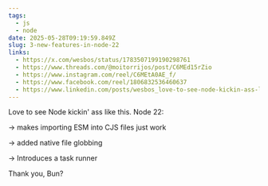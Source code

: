 ```yaml
---
tags:
  - js
  - node
date: 2025-05-28T09:19:59.849Z
slug: 3-new-features-in-node-22
links:
  - https://x.com/wesbos/status/1783507199190298761
  - https://www.threads.com/@moitorrijos/post/C6MEd15rZio
  - https://www.instagram.com/reel/C6MEtA0AE_f/
  - https://www.facebook.com/reel/1806832536460637
  - https://www.linkedin.com/posts/wesbos_love-to-see-node-kickin-ass-like-this-node-activity-7189273915691548672-s6q0/
---
```




Love to see Node kickin' ass like this. Node 22:

→ makes importing ESM into CJS files just work

→ added native file globbing

→ Introduces a task runner

Thank you, Bun?
